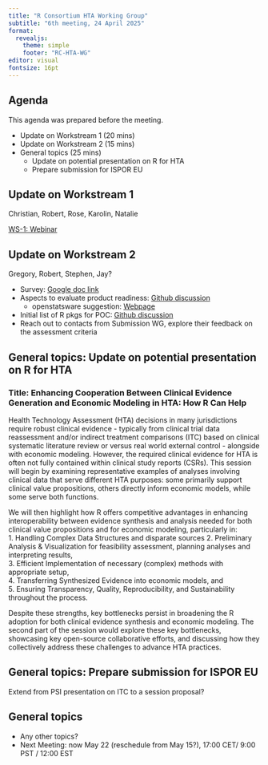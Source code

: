 ```yaml
---
title: "R Consortium HTA Working Group"
subtitle: "6th meeting, 24 April 2025"
format:
  revealjs: 
    theme: simple
    footer: "RC-HTA-WG"
editor: visual
fontsize: 16pt
---
```


## Agenda

This agenda was prepared before the meeting.

-   Update on Workstream 1 (20 mins)
-   Update on Workstream 2 (15 mins)
-   General topics (25 mins)
    -   Update on potential presentation on R for HTA 
    -   Prepare submission for ISPOR EU 

## Update on Workstream 1

Christian, Robert, Rose, Karolin, Natalie

[WS-1: Webinar](https://github.com/RConsortium/HTA-wg/discussions/7)

## Update on Workstream 2

Gregory, Robert, Stephen, Jay?

-   Survey: [Google doc link](https://docs.google.com/forms/d/e/1FAIpQLSfkdteBsZjrTjn16r23ptehYlSNnLoRCUszW388N8zK-PzwhQ/viewform?usp=header)
-   Aspects to evaluate product readiness: [Github discussion](https://github.com/RConsortium/HTA-wg/discussions/5#discussioncomment-11388114)
    -   openstatsware suggestion: [Webpage](https://www.openstatsware.org/guide.html)
-   Initial list of R pkgs for POC: [Github discussion](https://github.com/RConsortium/HTA-wg/discussions/8)
-   Reach out to contacts from Submission WG, explore their feedback on the assessment criteria

## General topics: Update on potential presentation on R for HTA

### Title: Enhancing Cooperation Between Clinical Evidence Generation and Economic Modeling in HTA: How R Can Help

Health Technology Assessment (HTA) decisions in many jurisdictions require robust clinical evidence - typically from clinical trial data reassessment and/or indirect treatment comparisons (ITC) based on clinical systematic literature review or versus real world external control - alongside with economic modeling. However, the required clinical evidence for HTA is often not fully contained within clinical study reports (CSRs). This session will begin by examining representative examples of analyses involving clinical data that serve different HTA purposes: some primarily support clinical value propositions, others directly inform economic models, while some serve both functions.
 
We will then highlight how R offers competitive advantages in enhancing interoperability between evidence synthesis and analysis needed for both clinical value propositions and for economic modeling, particularly in:  
1. Handling Complex Data Structures and disparate sources
2. Preliminary Analysis & Visualization for feasibility assessment, planning analyses and interpreting results,  
3. Efficient Implementation of necessary (complex) methods with appropriate setup,  
4. Transferring Synthesized Evidence into economic models, and  
5. Ensuring Transparency, Quality, Reproducibility, and Sustainability throughout the process.  
 
Despite these strengths, key bottlenecks persist in broadening the R adoption for both clinical evidence synthesis and economic modeling. The second part of the session would explore these key bottlenecks, showcasing key open-source collaborative efforts, and discussing how they collectively address these challenges to advance HTA practices.

## General topics: Prepare submission for ISPOR EU

Extend from PSI presentation on ITC to a session proposal?

## General topics
-   Any other topics?
-   Next Meeting: now May 22 (reschedule from May 15?), 17:00 CET/ 9:00 PST / 12:00 EST
